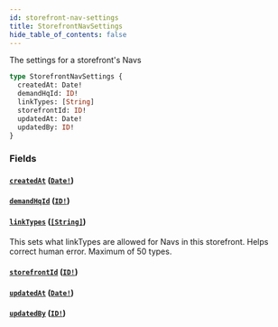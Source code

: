 ```yaml
---
id: storefront-nav-settings
title: StorefrontNavSettings
hide_table_of_contents: false
---
```



The settings for a storefront's Navs

```graphql
type StorefrontNavSettings {
  createdAt: Date!
  demandHqId: ID!
  linkTypes: [String]
  storefrontId: ID!
  updatedAt: Date!
  updatedBy: ID!
}
```


### Fields

#### [`createdAt`](#) ([`Date!`](/developers/demandhq-apis/demand-api/graphql/reference/scalars/date))




#### [`demandHqId`](#) ([`ID!`](/developers/demandhq-apis/demand-api/graphql/reference/scalars/id))




#### [`linkTypes`](#) ([`[String]`](/developers/demandhq-apis/demand-api/graphql/reference/scalars/string))

This sets what linkTypes are allowed for Navs in this storefront. Helps correct human error.
Maximum of 50 types.


#### [`storefrontId`](#) ([`ID!`](/developers/demandhq-apis/demand-api/graphql/reference/scalars/id))




#### [`updatedAt`](#) ([`Date!`](/developers/demandhq-apis/demand-api/graphql/reference/scalars/date))




#### [`updatedBy`](#) ([`ID!`](/developers/demandhq-apis/demand-api/graphql/reference/scalars/id))






